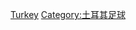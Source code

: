 {{Commonscat|Association football referees from Norway}}

[[Category:各國足球裁判|Turkey]]
[[Category:土耳其足球|Category:土耳其足球]]